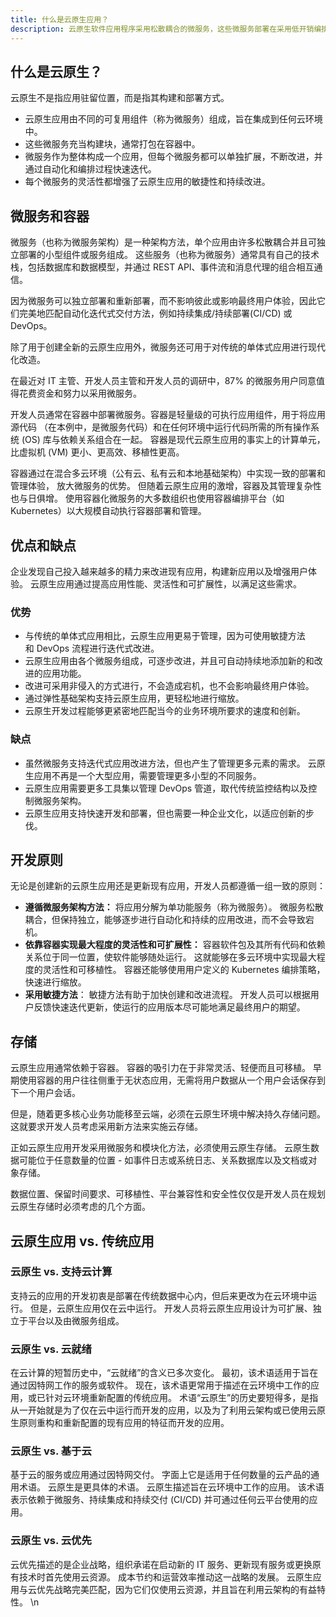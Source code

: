 ```yaml
---
title: 什么是云原生应用？
description: 云原生软件应用程序采用松散耦合的微服务，这些微服务部署在采用低开销编排、运行时和网络服务的轻量级容器环境中。
---
```


## 什么是云原生？

云原生不是指应用驻留位置，而是指其构建和部署方式。

* 云原生应用由不同的可复用组件（称为微服务）组成，旨在集成到任何云环境中。
* 这些微服务充当构建块，通常打包在容器中。
* 微服务作为整体构成一个应用，但每个微服务都可以单独扩展，不断改进，并通过自动化和编排过程快速迭代。
* 每个微服务的灵活性都增强了云原生应用的敏捷性和持续改进。

## 微服务和容器

微服务（也称为微服务架构）是一种架构方法，单个应用由许多松散耦合并且可独立部署的小型组件或服务组成。 这些服务（也称为微服务）通常具有自己的技术栈，包括数据库和数据模型，并通过 REST API、事件流和消息代理的组合相互通信。

因为微服务可以独立部署和重新部署，而不影响彼此或影响最终用户体验，因此它们完美地匹配自动化迭代式交付方法，例如持续集成/持续部署(CI/CD) 或 DevOps。

除了用于创建全新的云原生应用外，微服务还可用于对传统的单体式应用进行现代化改造。

在最近对 IT 主管、开发人员主管和开发人员的调研中，87% 的微服务用户同意值得花费资金和努力以采用微服务。

开发人员通常在容器中部署微服务。容器是轻量级的可执行应用组件，用于将应用源代码 （在本例中，是微服务代码）和在任何环境中运行代码所需的所有操作系统 (OS) 库与依赖关系组合在一起。 容器是现代云原生应用的事实上的计算单元，比虚拟机 (VM) 更小、更高效、移植性更高。

容器通过在混合多云环境（公有云、私有云和本地基础架构）中实现一致的部署和管理体验， 放大微服务的优势。 但随着云原生应用的激增，容器及其管理复杂性也与日俱增。 使用容器化微服务的大多数组织也使用容器编排平台（如 Kubernetes）以大规模自动执行容器部署和管理。

## 优点和缺点

企业发现自己投入越来越多的精力来改进现有应用，构建新应用以及增强用户体验。 云原生应用通过提高应用性能、灵活性和可扩展性，以满足这些需求。

### 优势

* 与传统的单体式应用相比，云原生应用更易于管理，因为可使用敏捷方法和 DevOps 流程进行迭代式改进。
* 云原生应用由各个微服务组成，可逐步改进，并且可自动持续地添加新的和改进的应用功能。
* 改进可采用非侵入的方式进行，不会造成宕机，也不会影响最终用户体验。
* 通过弹性基础架构支持云原生应用，更轻松地进行缩放。
* 云原生开发过程能够更紧密地匹配当今的业务环境所要求的速度和创新。

### 缺点

* 虽然微服务支持迭代式应用改进方法，但也产生了管理更多元素的需求。 云原生应用不再是一个大型应用，需要管理更多小型的不同服务。
* 云原生应用需要更多工具集以管理 DevOps 管道，取代传统监控结构以及控制微服务架构。
* 云原生应用支持快速开发和部署，但也需要一种企业文化，以适应创新的步伐。

## 开发原则

无论是创建新的云原生应用还是更新现有应用，开发人员都遵循一组一致的原则：

* **遵循微服务架构方法：** 将应用分解为单功能服务（称为微服务）。 微服务松散耦合，但保持独立，能够逐步进行自动化和持续的应用改进，而不会导致宕机。
* **依靠容器实现最大程度的灵活性和可扩展性：** 容器软件包及其所有代码和依赖关系位于同一位置，使软件能够随处运行。 这就能够在多云环境中实现最大程度的灵活性和可移植性。 容器还能够使用用户定义的 Kubernetes 编排策略，快速进行缩放。
* **采用敏捷方法**： 敏捷方法有助于加快创建和改进流程。 开发人员可以根据用户反馈快速迭代更新，使运行的应用版本尽可能地满足最终用户的期望。

## 存储

云原生应用通常依赖于容器。 容器的吸引力在于非常灵活、轻便而且可移植。 早期使用容器的用户往往侧重于无状态应用，无需将用户数据从一个用户会话保存到下一个用户会话。

但是，随着更多核心业务功能移至云端，必须在云原生环境中解决持久存储问题。 这就要求开发人员考虑采用新方法来实施云存储。

正如云原生应用开发采用微服务和模块化方法，必须使用云原生存储。 云原生数据可能位于任意数量的位置 - 如事件日志或系统日志、关系数据库以及文档或对象存储。

数据位置、保留时间要求、可移植性、平台兼容性和安全性仅仅是开发人员在规划云原生存储时必须考虑的几个方面。

## 云原生应用 vs. 传统应用

### 云原生 vs. 支持云计算

支持云的应用的开发初衷是部署在传统数据中心内，但后来更改为在云环境中运行。 但是，云原生应用仅在云中运行。 开发人员将云原生应用设计为可扩展、独立于平台以及由微服务组成。

### 云原生 vs. 云就绪

在云计算的短暂历史中，“云就绪”的含义已多次变化。 最初，该术语适用于旨在通过因特网工作的服务或软件。 现在，该术语更常用于描述在云环境中工作的应用，或已针对云环境重新配置的传统应用。 术语“云原生”的历史要短得多，是指从一开始就是为了仅在云中运行而开发的应用，以及为了利用云架构或已使用云原生原则重构和重新配置的现有应用的特征而开发的应用。

### 云原生 vs. 基于云

基于云的服务或应用通过因特网交付。 字面上它是适用于任何数量的云产品的通用术语。 云原生是更具体的术语。 云原生描述旨在云环境中工作的应用。 该术语表示依赖于微服务、持续集成和持续交付 (CI/CD) 并可通过任何云平台使用的应用。

### 云原生 vs. 云优先

云优先描述的是企业战略，组织承诺在启动新的 IT 服务、更新现有服务或更换原有技术时首先使用云资源。 成本节约和运营效率推动这一战略的发展。 云原生应用与云优先战略完美匹配，因为它们仅使用云资源，并且旨在利用云架构的有益特性。 \n 

